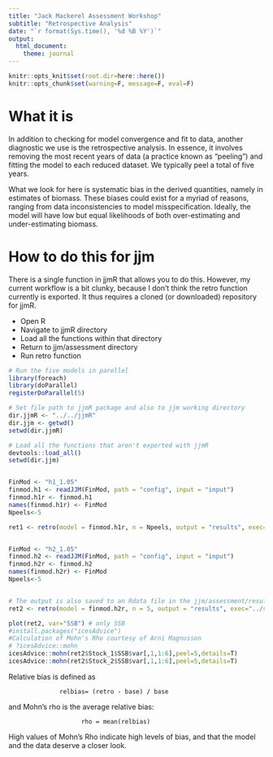 ```yaml
---
title: "Jack Mackerel Assessment Workshop"
subtitle: "Retrospective Analysis"
date: "`r format(Sys.time(), '%d %B %Y')`"
output:
  html_document:
    theme: journal
---
```


```r
knitr::opts_knit$set(root.dir=here::here())
knitr::opts_chunk$set(warning=F, message=F, eval=F)
```

# What it is
In addition to checking for model convergence and fit to data, another diagnostic we use is the retrospective analysis. In essence, it involves removing the most recent years of data (a practice known as "peeling") and fitting the model to each reduced dataset. We typically peel a total of five years.

What we look for here is systematic bias in the derived quantities, namely in estimates of biomass. These biases could exist for a myriad of reasons, ranging from data inconsistencies to model misspecification. Ideally, the model will have low but equal likelihoods of both over-estimating and under-estimating biomass. 

# How to do this for jjm
There is a single function in jjmR that allows you to do this. However, my current workflow is a bit clunky, because I don't think the retro function currently is exported. It thus requires a cloned (or downloaded) repository for jjmR.

- Open R
- Navigate to jjmR directory
- Load all the functions within that directory
- Return to jjm/assessment directory
- Run retro function

```r
# Run the five models in parellel
library(foreach)
library(doParallel)
registerDoParallel(5)

# Set file path to jjmR package and also to jjm working directory
dir.jjmR <- "../../jjmR"
dir.jjm <- getwd()
setwd(dir.jjmR)

# Load all the functions that aren't exported with jjmR
devtools::load_all()
setwd(dir.jjm)


FinMod <- "h1_1.05"
finmod.h1 <- readJJM(FinMod, path = "config", input = "input")
finmod.h1r <- finmod.h1
names(finmod.h1r) <- FinMod
Npeels<-5

ret1 <- retro(model = finmod.h1r, n = Npeels, output = "results", exec="../src/jjms",parallel=T)


FinMod <- "h2_1.05"
finmod.h2 <- readJJM(FinMod, path = "config", input = "input")
finmod.h2r <- finmod.h2
names(finmod.h2r) <- FinMod
Npeels<-5


# The output is also saved to an Rdata file in the jjm/assessment/results folder as "modelname_retrospective.Rdata"
ret2 <- retro(model = finmod.h2r, n = 5, output = "results", exec="../src/jjms",parallel=T)

```

```r

plot(ret2, var="SSB") # only SSB
#install.packages("icesAdvice")
#Calculation of Mohn's Rho courtesy of Arni Magnusson
# ?icesAdvice::mohn
icesAdvice::mohn(ret2$Stock_1$SSB$var[,1,1:6],peel=5,details=T)
icesAdvice::mohn(ret2$Stock_2$SSB$var[,1,1:6],peel=5,details=T)

```

Relative bias is defined as

                  relbias= (retro - base) / base

and Mohn's rho is the average relative bias:

                        rho = mean(relbias)

High values of Mohn's Rho indicate high levels of bias, and that the model and the data deserve a closer look.